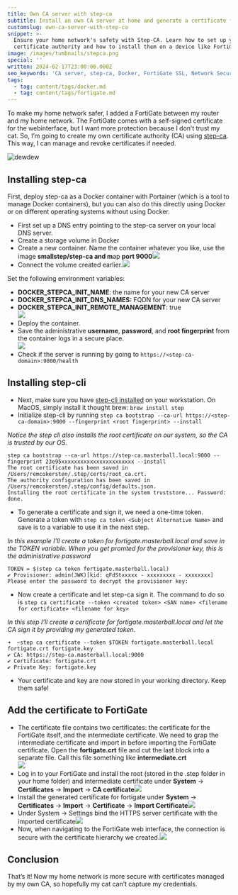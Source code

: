 ```yaml
---
title: Own CA server with step-ca
subtitle: Install an own CA server at home and generate a certificate for FortiGate
customslug: own-ca-server-with-step-ca
snippet: >-
  Ensure your home network's safety with Step-CA. Learn how to set up your own
  certificate authority and how to install them on a device like FortiGate.
image: /images/tumbnails/stepca.png
special: ''
written: 2024-02-17T23:00:00.000Z
seo_keywords: 'CA server, step-ca, Docker, FortiGate SSL, Network Security'
tags:
  - tag: content/tags/docker.md
  - tag: content/tags/fortigate.md
---
```


To make my home network safer, I added a FortiGate between my router and my home network. The FortiGate comes with a self-signed certificate for the webinterface, but I want more protection because I don’t trust my cat. So, I’m going to create my own certificate authority (CA) using [step-ca](https://github.com/smallstep/certificates). This way, I can manage and revoke certificates if needed.

![dewdew](/images/post-images/step-ca/cat-fortigate.png)

## Installing step-ca

First, deploy step-ca as a Docker container with Portainer (which is a tool to manage Docker containers), but you can also do this directly using Docker or on different operating systems without using Docker.

* First set up a DNS entry pointing to the step-ca server on your local DNS server.
* Create a storage volume in Docker
* Create a new container. Name the container whatever you like, use the image **smallstep/step-ca and m**ap **port 9000**![](/images/post-images/step-ca/step-ca-1.png)
* Connect the volume created earlier.![](/images/post-images/step-ca/step-ca-2.png)

Set the following environment variables:

* **DOCKER\_STEPCA\_INIT\_NAME**: the name for your new CA server
* **DOCKER\_STEPCA\_INIT\_DNS\_NAMES:** FQDN for your new CA server
* **DOCKER\_STEPCA\_INIT\_REMOTE\_MANAGEMENT**: true\
  ![](/images/post-images/step-ca/step-ca-3.png)
* Deploy the container.
* Save the administrative **username**, **password**, and **root fingerprint** from the container logs in a secure place.\
  ![](/images/post-images/step-ca/step-ca-4.png)
* Check if the server is running by going to `https://<step-ca-domain>:9000/health`

## Installing step-cli

* Next, make sure you have [step-cli installed](https://smallstep.com/docs/step-cli/installation/) on your workstation.
  On MacOS, simply install it thought brew: `brew install step`
* Initialize step-cli by running `step ca bootstrap --ca-url https://<step-ca-domain>:9000 --fingerprint <root fingerprint> --install`

*Notice the step cli also installs the root certificate on our system, so the CA is trusted by our OS.*

```shell
step ca bootstrap --ca-url https://step-ca.masterball.local:9000 --fingerprint 23e95xxxxxxxxxxxxxxxxxxxxxxx --install
The root certificate has been saved in /Users/remcokersten/.step/certs/root_ca.crt.
The authority configuration has been saved in /Users/remcokersten/.step/config/defaults.json.
Installing the root certificate in the system truststore... Password:
done.
```

* To generate a certificate and sign it, we need a one-time token. Generate a token with `step ca token <Subject Alternative Name>` and save is to a variable to use it in the next step.

*In this example I’ll create a token for fortigate.masterball.local and save in the TOKEN variable.
When you get promted for the provisioner key, this is the administrative password*

```shell
TOKEN = $(step ca token fortigate.masterball.local)
✔ Provisioner: admin(JWK)[kid: qFdStxxxxx - xxxxxxxxx - xxxxxxxx]
Please enter the password to decrypt the provisioner key:
```

* Now create a certificate and let step-ca sign it.
  The command to do so is
  `step ca certificate --token <created token> <SAN name> <filename for certificate> <filename for key>`

*In this step I’ll create a certificate for fortigate.masterball.local and let the CA sign it by providing my generated token.*

```shell
➜  ~step ca certificate --token $TOKEN fortigate.masterball.local fortigate.crt fortigate.key
✔ CA: https://step-ca.masterball.local:9000
✔ Certificate: fortigate.crt
✔ Private Key: fortigate.key
```

* Your certificate and key are now stored in your working directory. Keep them safe!

## Add the certificate to FortiGate

* The certificate file contains two certificates: the certificate for the FortiGate itself, and the intermediate certificate. We need to grap the intermediate certificate and import in before importing the FortiGate certificate.
  Open the **fortigate.crt** file and cut the last block into a separate file. Call this file something like **intermediate.crt**\
  ![](/images/post-images/step-ca/step-ca-5.png)
* Log in to your FortiGate and install the root (stored in the .step folder in your home folder) and intermediate certificate under **System** -> **Certificates** -> **Import** -> **CA certificate**![](/images/post-images/step-ca/step-ca-6.png)
* Install the generated certificate for fortigate under **System** -> **Certificates** -> **Import** -> **Certificate** -> **Import Certificate**![](/images/post-images/step-ca/step-ca-7.png)
* Under System -> Settings bind the HTTPS server certificate with the imported certificate![](/images/post-images/step-ca/step-ca-8.png)
* Now, when navigating to the FortiGate web interface, the connection is secure with the certificate hierarchy we created.![](/images/post-images/step-ca/step-ca-9.png)

## Conclusion

That’s it! Now my home network is more secure with certificates managed by my own CA, so hopefully my cat can’t capture my credentials.
